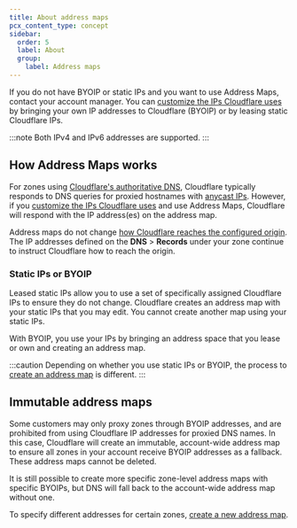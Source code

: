 ```yaml
---
title: About address maps
pcx_content_type: concept
sidebar:
  order: 5
  label: About
  group:
    label: Address maps
---
```



<GlossaryDefinition term="address map" prepend="Address map is " />

If you do not have BYOIP or static IPs and you want to use Address Maps, contact your account manager. You can [customize the IPs Cloudflare uses](/fundamentals/concepts/cloudflare-ip-addresses/#customize-cloudflare-ip-addresses) by bringing your own IP addresses to Cloudflare (BYOIP) or by leasing static Cloudflare IPs.

:::note
Both IPv4 and IPv6 addresses are supported.
:::

## How Address Maps works

For zones using [Cloudflare's authoritative DNS](/dns/), Cloudflare typically responds to DNS queries for proxied hostnames with [anycast IPs](/fundamentals/concepts/cloudflare-ip-addresses/). However, if you [customize the IPs Cloudflare uses](/fundamentals/concepts/cloudflare-ip-addresses/#customize-cloudflare-ip-addresses) and use Address Maps, Cloudflare will respond with the IP address(es) on the address map.

Address maps do not change [how Cloudflare reaches the configured origin](/fundamentals/concepts/how-cloudflare-works/#how-cloudflare-works-as-a-reverse-proxy). The IP addresses defined on the **DNS** > **Records** under your zone continue to instruct Cloudflare how to reach the origin.

### Static IPs or BYOIP

Leased static IPs allow you to use a set of specifically assigned Cloudflare IPs to ensure they do not change. Cloudflare creates an address map with your static IPs that you may edit. You cannot create another map using your static IPs.

With BYOIP, you use your IPs by bringing an address space that you lease or own and creating an address map.

:::caution
Depending on whether you use static IPs or BYOIP, the process to [create an address map](/byoip/address-maps/setup/#create-address-maps) is different.
:::

## Immutable address maps

Some customers may only proxy zones through BYOIP addresses, and are prohibited from using Cloudflare IP addresses for proxied DNS names. In this case, Cloudflare will create an immutable, account-wide address map to ensure all zones in your account receive BYOIP addresses as a fallback. These address maps cannot be deleted.

It is still possible to create more specific zone-level address maps with specific BYOIPs, but DNS will fall back to the account-wide address map without one.

To specify different addresses for certain zones, [create a new address map](/byoip/address-maps/setup/#create-address-maps).